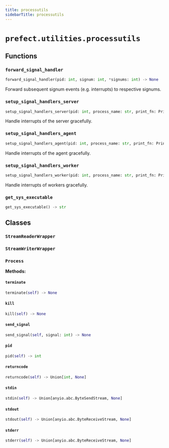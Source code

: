 ```yaml
---
title: processutils
sidebarTitle: processutils
---
```


# `prefect.utilities.processutils`

## Functions

### `forward_signal_handler` <sup><a href="https://github.com/PrefectHQ/prefect/blob/main/src/prefect/utilities/processutils.py#L383" target="_blank"><Icon icon="github" size="14" /></a></sup>

```python
forward_signal_handler(pid: int, signum: int, *signums: int) -> None
```


Forward subsequent signum events (e.g. interrupts) to respective signums.


### `setup_signal_handlers_server` <sup><a href="https://github.com/PrefectHQ/prefect/blob/main/src/prefect/utilities/processutils.py#L418" target="_blank"><Icon icon="github" size="14" /></a></sup>

```python
setup_signal_handlers_server(pid: int, process_name: str, print_fn: PrintFn) -> None
```


Handle interrupts of the server gracefully.


### `setup_signal_handlers_agent` <sup><a href="https://github.com/PrefectHQ/prefect/blob/main/src/prefect/utilities/processutils.py#L437" target="_blank"><Icon icon="github" size="14" /></a></sup>

```python
setup_signal_handlers_agent(pid: int, process_name: str, print_fn: PrintFn) -> None
```


Handle interrupts of the agent gracefully.


### `setup_signal_handlers_worker` <sup><a href="https://github.com/PrefectHQ/prefect/blob/main/src/prefect/utilities/processutils.py#L455" target="_blank"><Icon icon="github" size="14" /></a></sup>

```python
setup_signal_handlers_worker(pid: int, process_name: str, print_fn: PrintFn) -> None
```


Handle interrupts of workers gracefully.


### `get_sys_executable` <sup><a href="https://github.com/PrefectHQ/prefect/blob/main/src/prefect/utilities/processutils.py#L475" target="_blank"><Icon icon="github" size="14" /></a></sup>

```python
get_sys_executable() -> str
```

## Classes

### `StreamReaderWrapper` <sup><a href="https://github.com/PrefectHQ/prefect/blob/main/src/prefect/utilities/processutils.py#L61" target="_blank"><Icon icon="github" size="14" /></a></sup>

### `StreamWriterWrapper` <sup><a href="https://github.com/PrefectHQ/prefect/blob/main/src/prefect/utilities/processutils.py#L75" target="_blank"><Icon icon="github" size="14" /></a></sup>

### `Process` <sup><a href="https://github.com/PrefectHQ/prefect/blob/main/src/prefect/utilities/processutils.py#L86" target="_blank"><Icon icon="github" size="14" /></a></sup>

**Methods:**

#### `terminate` <sup><a href="https://github.com/PrefectHQ/prefect/blob/main/src/prefect/utilities/processutils.py#L105" target="_blank"><Icon icon="github" size="14" /></a></sup>

```python
terminate(self) -> None
```

#### `kill` <sup><a href="https://github.com/PrefectHQ/prefect/blob/main/src/prefect/utilities/processutils.py#L108" target="_blank"><Icon icon="github" size="14" /></a></sup>

```python
kill(self) -> None
```

#### `send_signal` <sup><a href="https://github.com/PrefectHQ/prefect/blob/main/src/prefect/utilities/processutils.py#L111" target="_blank"><Icon icon="github" size="14" /></a></sup>

```python
send_signal(self, signal: int) -> None
```

#### `pid` <sup><a href="https://github.com/PrefectHQ/prefect/blob/main/src/prefect/utilities/processutils.py#L115" target="_blank"><Icon icon="github" size="14" /></a></sup>

```python
pid(self) -> int
```

#### `returncode` <sup><a href="https://github.com/PrefectHQ/prefect/blob/main/src/prefect/utilities/processutils.py#L119" target="_blank"><Icon icon="github" size="14" /></a></sup>

```python
returncode(self) -> Union[int, None]
```

#### `stdin` <sup><a href="https://github.com/PrefectHQ/prefect/blob/main/src/prefect/utilities/processutils.py#L123" target="_blank"><Icon icon="github" size="14" /></a></sup>

```python
stdin(self) -> Union[anyio.abc.ByteSendStream, None]
```

#### `stdout` <sup><a href="https://github.com/PrefectHQ/prefect/blob/main/src/prefect/utilities/processutils.py#L127" target="_blank"><Icon icon="github" size="14" /></a></sup>

```python
stdout(self) -> Union[anyio.abc.ByteReceiveStream, None]
```

#### `stderr` <sup><a href="https://github.com/PrefectHQ/prefect/blob/main/src/prefect/utilities/processutils.py#L131" target="_blank"><Icon icon="github" size="14" /></a></sup>

```python
stderr(self) -> Union[anyio.abc.ByteReceiveStream, None]
```
